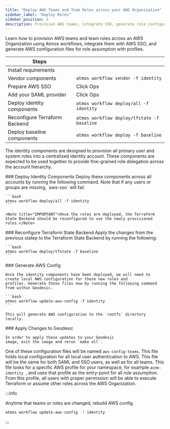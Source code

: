 ```yaml
---
title: "Deploy AWS Teams and Team Roles across your AWS Organization"
sidebar_label: "Deploy Roles"
sidebar_position: 3
description: Provision AWS teams, integrate SSO, generate role configurations.
---
```


<Intro>
  Learn how to provision AWS teams and team roles across an AWS Organization using Atmos workflows, integrate them with AWS SSO, and generate AWS configuration files for role assumption with profiles.
</Intro>

| Steps                         |                                             |
| ----------------------------- | ------------------------------------------- |
| Install requirements          |                                             |
| Vendor components             | `atmos workflow vendor -f identity`         |
| Prepare AWS SSO               | Click Ops                                   |
| Add your SAML provider        | Click Ops                                   |
| Deploy identity components    | `atmos workflow deploy/all -f identity`     |
| Reconfigure Terraform Backend | `atmos workflow deploy/tfstate -f baseline` |
| Deploy baseline components    | `atmos workflow deploy -f baseline`         |

The identity components are designed to provision all primary user and system roles into a centralized identity account.
These components are expected to be used together to provide fine-grained role delegation across the account hierarchy.

<Steps>

  <Step>
    ### <StepNumber/> Deploy Identity Components
    Deploy these components across all accounts by running the following command. Note that if any users or groups are
    missing, `aws-sso` will fail.

    ```bash
    atmos workflow deploy/all -f identity
    ```

    <Note title="IMPORTANT">Once the roles are deployed, the Terraform State Backend should be reconfigured to use the newly provisioned roles.</Note>
  </Step>

  <Step>
    ### <StepNumber/> Reconfigure Terraform State Backend
    Apply the changes from the previous statep to the Terraform State Backend by running the following:

    ```bash
    atmos workflow deploy/tfstate -f baseline
    ```
  </Step>

  <Step>
    ### <StepNumber/>  Generate AWS Config

    Once the identity components have been deployed, we will need to create local AWS configuration for these new roles and
    profiles. Generate those files now by running the following command from within Geodesic.

    ```bash
    atmos workflow update-aws-config -f identity
    ```

    This will generate AWS configuration to the `rootfs` directory locally.
  </Step>

  <Step>
    ### <StepNumber/> Apply Changes to Geodesic

    In order to apply these updates to your Geodesic
    image, exit the image and rerun `make all`.
  </Step>
</Steps>

One of these configuration files will be named `aws-config-teams`. This file holds local configuration for all local
user authentication to AWS. This file will be the same for both SAML and SSO users, as well as for all teams. This file
looks for a specific AWS profile for your namespace, for example `acme-identity `, and uses that profile as the
entry-point for all role assumption. From this profile, all users with proper permission will be able to execute
Terraform or assume other roles across the AWS Organization.

:::info

Anytime that teams or roles are changed, rebuild AWS config

```bash
atmos workflow update-aws-config -f identity
```

:::
